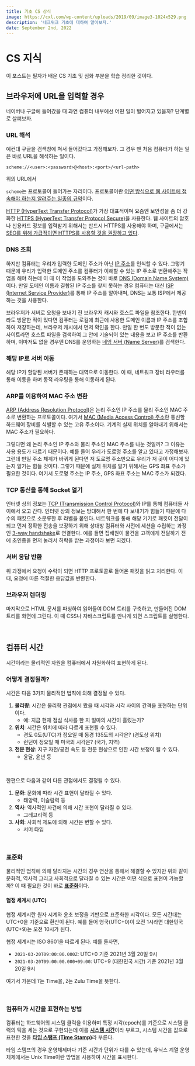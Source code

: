 ```yaml
---
title: 기초 CS 상식 
image: https://cxl.com/wp-content/uploads/2019/09/image3-1024x529.png
description: '네크워크 기초에 대하여 알아보자.'
date: September 2nd, 2022
---
```



# CS 지식

이 포스트는 필자가 배운 CS 기초 및 심화 부분을 학습 정리한 것이다.

## 브라우저에 URL을 입력할 경우

네이버나 구글에 들어갔을 때 과연 컴퓨터 내부에선 어떤 일이 벌어지고 있을까? 단계별로 살펴보자.

### URL 해석

예컨대 구글을 검색창에 쳐서 들어갔다고 가정해보자.
그 경우 맨 처음 컴퓨터가 하는 일은 바로 URL을 해석하는 일이다.

`scheme://<user>:<password>@<host>:<port>/<url-path>`

위의 URL에서

`scheme`는 프로토콜이 들어가는 자리이다. 프로토콜이란 <ins>어떤 방식으로 웹 사이트에 접속해야 하는지 알려주는 일종의 규약</ins>이다.

<a href="https://en.wikipedia.org/wiki/Hypertext_Transfer_Protocol" target="_blank">HTTP (HyperText Transfer Protocol)</a>가 가장 대표적이며 요즘엔 보안성을 좀 더 강화한 <a href="https://en.wikipedia.org/wiki/HTTPS" target="_blank">HTTPS (HyperText Transfer Protocol Secure)</a>을 사용한다.
웹 사이트의 암호나 신용카드 정보를 입력받기 위해서는 반드시 HTTPS를 사용해야 하며, 구글에서는 <a href="https://developers.google.com/search/docs/fundamentals/seo-starter-guide#understandurls" target="_blank">SEO를 위해 가급적이면 HTTPS를 사용할 것을 권장하고 있다</a>.

### DNS 조회

하지만 컴퓨터는 우리가 입력한 도메인 주소가 아닌 <a href="https://en.wikipedia.org/wiki/IP_address" target="_blank">IP 주소</a>를 인식할 수 있다.
그렇기 때문에 우리가 입력한 도메인 주소를 컴퓨터가 이해할 수 있는 IP 주소로 변환해주는 작업을 해야 하는데 이 때 이 작업을 도와주는 것이 바로 <a href="https://en.wikipedia.org/wiki/Domain_Name_System" target="_blank">DNS (Domain Name System)</a>이다.
만일 도메인 이름과 결합된 IP 주소를 찾지 못하는 경우 컴퓨터는 대신 <a href="https://en.wikipedia.org/wiki/Internet_service_provider" target="_blank">ISP (Internet Service Provider)</a>를 통해 IP 주소를 알아내며, DNS는 보통 ISP에서 제공하는 것을 사용한다.

브라우저가 서버로 요청을 보내기 전 브라우저 캐시와 호스트 파일을 참조한다.
한번이라도 방문한 적이 있다면 컴퓨터는 로컬에 최근에 사용한 도메인 이름과 IP 주소를 조합하여 저장하는데, 브라우저 캐시에서 먼저 확인을 한다.
만일 한 번도 방문한 적이 없는 사이트라면 호스트 파일을 검색하여 그 안에 기술되어 있는 내용을 보고 IP 주소를 반환하며, 이마저도 없을 경우엔 DNS를 운영하는 <a href="https://en.wikipedia.org/wiki/Name_server" target="_blank">네임 서버 (Name Server)</a>를 검색한다.

### 해당 IP로 서버 이동

해당 IP가 할당된 서버가 존재하는 대역으로 이동한다. 이 때, 네트워크 장비 라우터를 통해 이동을 하며 동적 라우팅을 통해 이동하게 된다.

### ARP를 이용하여 MAC 주소 변환

<a href="https://en.wikipedia.org/wiki/Address_Resolution_Protocol" target="_blank">ARP (Address Resolution Protocol)</a>은 논리 주소인 IP 주소를 물리 주소인 MAC 주소로 변환하는 프로토콜이다.
여기서 <a href="https://en.wikipedia.org/wiki/MAC_address" target="_blank">MAC (Media Access Control) 주소</a>란 통신할 하드웨어 장비를 식별할 수 있는 고유 주소이다.
기계의 실제 위치를 알아내기 위해서는 MAC 주소가 필요하다.

그렇다면 왜 논리 주소인 IP 주소와 물리 주소인 MAC 주소를 나눈 것일까? 그 이유는 사용 용도가 다르기 때문이다.
예를 들어 우리가 도로명 주소를 알고 있다고 가정해보자. 그런데 만일 주소 체계가 바뀌게 된다면 저 도로명 주소만으로 우리가 저 곳이 어디에 있는지 알기는 힘들 것이다.
그렇기 때문에 실제 위치를 알기 위해서는 GPS 좌표 주소가 필요한 것이다. 여기서 도로명 주소는 IP 주소, GPS 좌표 주소는 MAC 주소가 되겠다.

### TCP 통신을 통해 Socket 열기

인터넷 상의 정보는 <a href="https://en.wikipedia.org/wiki/Transmission_Control_Protocol" target="_blank">TCP (Transmission Control Protocol)</a>와 IP를 통해 컴퓨터들 사이에서 오고 간다.
인터넷 상의 정보는 방대해서 한 번에 다 보내기가 힘들기 때문에 다수의 패킷으로 소분류한 후 라벨을 붙인다.
네트워크를 통해 해당 기기로 패킷이 전달이 되고 먼저 정확한 전송을 보장하기 위해 상대방 컴퓨터와 사전에 세션을 수립하는 과정인 <a href="https://www.guru99.com/tcp-3-way-handshake.html" target="_blank">3-way handshake</a>로 연결한다.
예를 들면 집배원이 물건을 고객에게 전달하기 전에 초인종을 먼저 눌러서 허락을 받는 과정이라 보면 되겠다.

### 서버 응답 반환

위 과정에서 요청이 수락이 되면 HTTP 프로토콜로 들어온 패킷을 읽고 처리한다. 이 때, 요청에 따른 적절한 응답값을 반환한다.

### 브라우저 렌더링

마지막으로 HTML 문서를 파싱하여 읽어들여 DOM 트리를 구축하고, 만들어진 DOM 트리를 화면에 그린다.
이 때 CSS나 자바스크립트를 만나게 되면 스크립트를 실행한다.

<br/>

## 컴퓨터 시간

시간이라는 물리적인 자원을 컴퓨터에서 자원화하여 표현하게 된다.

### 어떻게 결정될까?

시간은 다음 3가지 물리적인 법칙에 의해 결정될 수 있다.

1. **물리량**: 시간은 물리학 관점에서 봤을 때 시각과 시각 사이의 간격을 표현하는 단위이다.
   - 예: 지금 현재 점심 식사를 한 지 얼마의 시간이 흘렀는가?
2. **위치**: 시간은 위치에 따라 다르게 표현될 수 있다.
   - 경도 0도(UTC)가 정오일 때 동경 135도의 시각은? (경도상 위치)
   - 런던이 정오일 때 미국의 시각은? (국가, 지역)
3. **천문 현상**: 지구 자전/공전 속도 등 천문 현상으로 인한 시간 보정이 될 수 있다.
   - 윤달, 윤년 등

<br/>

한편으로 다음과 같이 다른 관점에서도 결정될 수 있다.

1. **문화**: 문화에 따라 시간 표현이 달라질 수 있다.
   - 태양력, 이슬람력 등
2. **역사**: 역사적인 사건에 의해 시간 표현이 달라질 수 있다.
   - 그레고리력 등
3. **사회**: 사회적 제도에 의해 시간은 변할 수 있다.
   - 서머 타임

<br/>

### 표준화

물리적인 법칙에 의해 달라지는 시간의 경우 연산을 통해서 해결할 수 있지만 위와 같이 문화적, 역사적 그리고 사회적으로 달라질 수 있는 시간은 어떤 식으로 표현이 가능할까?
이 때 필요한 것이 바로 <ins>**표준화**</ins>이다.

#### 협정 세계시 (UTC)

협정 세계시란 원자 시계와 윤초 보정을 기반으로 표준화한 시각이다. 모든 시간대는 UTC+0을 기준으로 환산이 된다.
예를 들어 영국(UTC+0)이 오전 1시라면 대한민국(UTC+9)는 오전 10시가 된다.

협정 세계시는 ISO 8601을 따르게 된다. 예를 들자면,

- `2021-03-20T09:00:00.000Z`: UTC+0 기준 2021년 3월 20일 9시
- `2021-03-20T09:00:00.000+09:00`: UTC+9 (대한민국 시간) 기준 2021년 3월 20일 9시

여기서 가운데 `T`는 Time을, `Z`는 Zulu Time을 뜻한다.

<br/>

### 컴퓨터가 시간을 표현하는 방법

컴퓨터는 하드웨어의 시스템 클럭을 이용하며 특정 시각(epoch)를 기준으로 시스템 클럭의 틱을 세는 것으로 구현되는데 이를 <ins>**시스템 시간**</ins>이라 부르고,
시스템 시간을 값으로 표현한 것을 <ins>**타임 스탬프 (Time Stamp)**</ins>라 부른다.

타임 스탬프의 경우 운영체제마다 기준 시간과 단위가 다를 수 있는데, 유닉스 계열 운영체제에서는 Unix Time이란 방법을 사용하여 시간을 표시한다.
